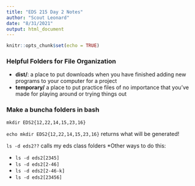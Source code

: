 ```yaml
---
title: "EDS 215 Day 2 Notes"
author: "Scout Leonard"
date: "8/31/2021"
output: html_document
---
```


```r
knitr::opts_chunk$set(echo = TRUE)
```

### Helpful Folders for File Organization

- **dist/**: a place to put downloads when you have finished adding new programs to your computer for a project
- **temporary/** a place to put practice files of no importance that you've made for playing around or trying things out 

### Make a buncha folders in bash

`mkdir EDS2{12,22,14,15,23,16}`

`echo mkdir EDS2{12,22,14,15,23,16}` returns what will be generated!

`ls -d eds2??` calls my eds class folders 
*Other ways to do this: 

- `ls -d eds2[2345]`
- `ls -d eds2[2-46]`
- `ls -d eds2[2-46-k]`
- `ls -d eds2[23456]`

